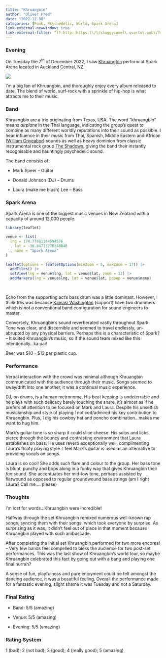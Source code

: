 ```yaml
---
title: "Khruangbin"
author: "Oliver Fred"
date: "2022-12-08"
categories: [Funk, Psychedelic, World, Spark Arena]
link-external-newwindow: true
link-external-filter: ^(?:http:|https:)\/\/shaggycamel\.quarto\.pub\/freds_music_blog
---
```


### Evening

On Tuesday the 7<sup>th</sup> of December 2022, I saw [Khruangbin](https://open.spotify.com/artist/2mVVjNmdjXZZDvhgQWiakk?si=X7Pr5itURmaUTwruAftpFw) perform at Spark Arena located in Auckland Central, NZ.

![](khruangbin.jpg)

I'm a big fan of Khruangbin, and thoroughly enjoy every album released to date. The blend of world, surf-rock with a sprinkle of hip-hop is what attracts me to their music.

### Band

Khruangbin are a trio originating from Texas, USA. The word "khruangbin" means *airplane* in the Thai language, indicating the group's quest to combine as many different worldly reputations into their sound as possible. I hear influence in their music from Thai, Spanish, Middle Eastern and African ([William Onyeabor](https://open.spotify.com/artist/755pQSGUy6rtPrUCbnJTvi?si=_biMfaXvRUuLnUTr225TIw)) sounds as well as heavy dominion from classic instrumental rock group [The Shadows](https://open.spotify.com/artist/03hfAxVdAWj7kxDnSG0fLD?si=BAtKswM1Soy2JIDs5bmNcQ), giving the band their instantly recognisable and hauntingly psychedelic sound.

The band consists of:

-   Mark Speer -- Guitar

-   Donald Johnson (DJ) -- Drums

-   Laura (make me blush) Lee -- Bass

### Spark Arena

Spark Arena is one of the biggest music venues in New Zealand with a capacity of around 12,000 people.

```r
library(leaflet)
 
venue <- list(
  lng = 174.77681184594576
  , lat = -36.84713270248846
  , name = "Spark Arena"
)
 
leaflet(options = leafletOptions(minZoom = 5, maxZoom = 17)) |>
  addTiles() |> 
  setView(lng = venue$lng, lat = venue$lat, zoom = 13) |> 
  addMarkers(lng = venue$lng, lat = venue$lat, popup = venue$name)

```

<br>

Echo from the supporting act's bass drum was a little dominant. However, I think this was because [Kamasi Washington](https://open.spotify.com/artist/6HQYnRM4OzToCYPpVBInuU?si=5nBKILdIQXC51m7itxxYyQ) (support) have two drummers which is not a conventional band configuration for sound engineers to master.

Conversely, Khruangbin's sound reverberated vastly throughout Spark. Tone was clear, and discernible and seemed to travel endlessly, un-abrupted by any physical barriers. Perhaps this is a characteristic of Spark? -- It suited Khruangbin's music, so if the sound team mixed like this intentionally...ka pai!

Beer was \$10 - \$12 per plastic cup.

### Performance

Verbal interaction with the crowd was minimal although Khruangbin communicated with the audience through their music. Songs seemed to sway/drift into one another, it was a continual music experience.

DJ, on drums, is a human metronome. His beat keeping is undeterrable and he plays with such delicacy barely touching the snare, it's almost as if he prefers all attention to be focused on Mark and Laura. Despite his unselfish musicianship and style of playing I noticed/admired his key contribution to Khruangbin. Plus, I dig his cowboy hat and poncho combination...makes me want to hug him.

Mark's guitar tone is so sharp it could slice cheese. His solos and licks pierce through the bouncy and contrasting environment that Laura establishes on bass. He uses reverb exceptionally well, complimenting Laura's floaty playing style. I feel Mark's guitar is used as an alternative to providing vocals on songs.

Laura is so cool! She adds such flare and colour to the group. Her bass tone is blunt, punchy and bops along in a funky way that gives Khruangbin their *fun* sound. She accentuates her mid-low tone, perhaps assisted by flatwound as opposed to regular groundwound bass strings (am I right Laura? Call me.... please)

### Thoughts

I'm lost for words...Khruangbin were incredible!

Halfway through the set Khruangbin remixed numerous well-known rap songs, syncing them with their songs, which took everyone by surprise. As surprising as it was, it didn't feel out of place in that moment because Khruangbin played with such ambuscade.

After completing the initial set Khruangbin performed for two more encores! -- Very few bands feel compelled to bless the audience for two post-set performances. This was the last show of Khruangbin's world tour, so maybe Khruangbin celebrated this fact by going out with a bang and playing one final hurrah?

A sense of fun, playfulness and pure enjoyment could be felt amongst the dancing audience, it was a beautiful feeling. Overall the performance made for a fantastic evening, slight shame it was Tuesday and not a Saturday.

### Final Rating

-   Band: 5/5 (amazing)

-   Venue: 5/5 (amazing)

-   Evening: 5/5 (amazing)

### Rating System

1 (bad); 2 (not bad); 3 (good); 4 (really good); 5 (amazing)

